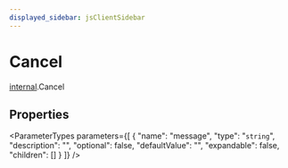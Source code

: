```yaml
---
displayed_sidebar: jsClientSidebar
---
```



# Cancel

[internal](../../modules/internal.mdx).Cancel

## Properties

<ParameterTypes parameters={[
  {
    "name": "message",
    "type": "`string`",
    "description": "",
    "optional": false,
    "defaultValue": "",
    "expandable": false,
    "children": []
  }
]} />
